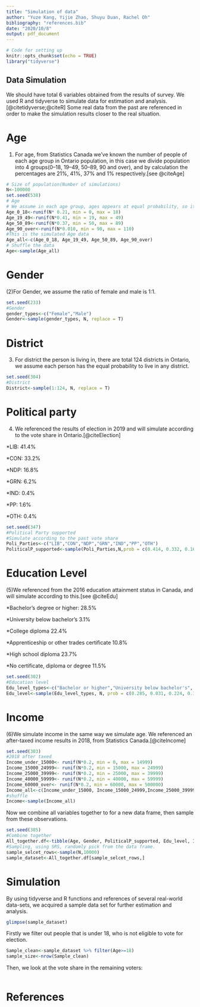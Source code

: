```yaml
---
title: "Simulation of data"
author: "Yuze Kang, Yijie Zhao, Shuyu Duan, Rachel Oh"
bibliography: "references.bib"
date: "2020/10/8"
output: pdf_document
---
```


```r
# Code for setting up
knitr::opts_chunk$set(echo = TRUE)
library("tidyverse")
```

## Data Simulation

We should have total 6 variables obtained from the results of survey.
We used R and tidyverse to simulate data for estimation and analysis.[@citetidyverse;@citeR] Some real data from the past are referenced in order to make the simulation results closer to the real situation.

# Age

(1) For age, from Statistics Canada we've known the number of people of each age group in Ontario population, in this case we divide population into 4 groups(0--18, 19--49, 50--89, 90 and over), and by calculation the percentages are 21%, 41%, 37% and 1% respectively.[see @citeAge]

```r
# Size of population(Number of simulations)
N<-100000
set.seed(538)
# Age
# We assume in each age group, ages appears at equal probability, so it follows a uniform distribution.
Age_0_18<-runif(N* 0.21, min = 0, max = 18)
Age_19_49<-runif(N*0.41, min = 19, max = 49)
Age_50_89<-runif(N*0.37, min = 50, max = 89)
Age_90_over<-runif(N*0.010, min = 90, max = 110)
#This is the simulated Age data
Age_all<-c(Age_0_18, Age_19_49, Age_50_89, Age_90_over)
# Shuffle the data
Age<-sample(Age_all)

```

# Gender

(2)For Gender, we assume the ratio of female and male is 1:1.

```r
set.seed(233)
#Gender
gender_types<-c("Female","Male")
Gender<-sample(gender_types, N, replace = T)
```

# District

(3) For district the person is living in, there are total 124 districts in Ontario, we assume each person has the equal probability to live in any district.

```r
set.seed(304)
#District
District<-sample(1:124, N, replace = T)
```

# Political party

(4) We referenced the results of election in 2019 and will simulate according to the vote share in Ontario.[@citeElection]

*LIB: 41.4%

*CON: 33.2%

*NDP: 16.8%

*GRN: 6.2%

*IND: 0.4%

*PP: 1.6%

*OTH: 0.4%

```r
set.seed(347)
#Political Party supported
#Simulate according to the past vote share
Poli_Parties<-c("LIB","CON","NDP","GRN","IND","PP","OTH")
PoliticalP_supported<-sample(Poli_Parties,N,prob = c(0.414, 0.332, 0.168, 0.062, 0.004, 0.016, 0.004), replace = T)
```

# Education Level

(5)We referenced from the 2016 education attainment status in Canada, and will simulate according to this.[see @citeEdu]

*Bachelor's degree or higher: 28.5%

*University below bachelor's	3.1%

*College diploma	22.4%

*Apprenticeship or other trades certificate	10.8%

*High school diploma	23.7%

*No certificate, diploma or degree	11.5%

```r
set.seed(302)
#Education level
Edu_level_types<-c("Bachelor or higher","University below bachelor's", "College diploma","Apprenticeship or other","High school","No certificate, diploma or degree")
Edu_level<-sample(Edu_level_types, N, prob = c(0.285, 0.031, 0.224, 0.108, 0.237, 0.115),replace = T)
```

# Income

(6)We simulate income in the same way we simulate age. We referenced an after-taxed income results in 2018, from Statistics Canada.[@citeIncome]

```r
set.seed(303)
#2018 after taxed
Income_under_15000<- runif(N*0.2, min = 0, max = 14999)
Income_15000_24999<- runif(N*0.2, min = 15000, max = 24999)
Income_25000_39999<- runif(N*0.2, min = 25000, max = 39999)
Income_40000_59999<- runif(N*0.2, min = 40000, max = 59999)
Income_60000_over<- runif(N*0.2, min = 60000, max = 500000)
Income_all<-c(Income_under_15000, Income_15000_24999,Income_25000_39999,Income_40000_59999,Income_60000_over)
#shuffle
Income<-sample(Income_all)
```

Now we combine all variables together to for a new data frame, then sample from these observations.

```r
set.seed(305)
#Combine together
All_together.df<-tibble(Age, Gender, PoliticalP_supported, Edu_level, Income, District)
#Sampling, using SRS, randomly pick from the data frame.
sample_selcet_rows<-sample(N,10000)
sample_dataset<-All_together.df[sample_selcet_rows,]
```


# Simulation

By using tidyverse and R functions and references of several real-world data-sets, we acquired a sample data set for further estimation and analysis.

```r
glimpse(sample_dataset)
```

Firstly we filter out people that is under 18, who is not eligible to vote for election.
```r
Sample_clean<-sample_dataset %>% filter(Age>=18)
sample_size<-nrow(Sample_clean)
```

Then, we look at the vote share in the remaining voters:
```r

```


# References
